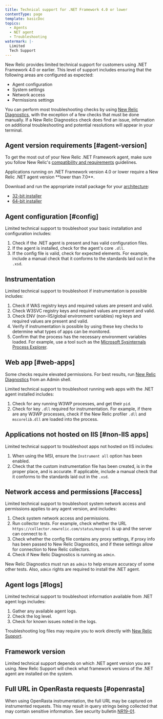```yaml
---
title: Technical support for .NET Framework 4.0 or lower
contentType: page
template: basicDoc
topics:
  - Agents
  - NET agent
  - Troubleshooting
watermark: |-
  Limited
  Tech Support
---
```


New Relic provides limited technical support for customers using .NET Framework 4.0 or earlier. This level of support includes ensuring that the following areas are configured as expected:

* Agent configuration
* System settings
* Network access
* Permissions settings

You can perform most troubleshooting checks by using [New Relic Diagnostics](/docs/agents/manage-apm-agents/troubleshooting/new-relic-diagnostics), with the exception of a few checks that must be done manually. If a New Relic Diagnostics check does find an issue, information on additional troubleshooting and potential resolutions will appear in your terminal.

## Agent version requirements [#agent-version]

To get the most out of your New Relic .NET Framework agent, make sure you follow New Relic's [compatibility and requirements](/docs/agents/net-agent/getting-started/compatibility-requirements-net-agent) guidelines.

<Callout variant="important">
  Applications running on .NET Framework version 4.0 or lower require a New Relic .NET agent version **lower than 7.0**.
</Callout>

Download and run the appropriate install package for your [architecture](/docs/agents/net-agent/getting-started/compatibility-requirements-net-agent#architecture):

* [32-bit installer](https://download.newrelic.com/dot_net_agent/6.x_release/NewRelicDotNetAgent_x86.msi)
* [64-bit installer](https://download.newrelic.com/dot_net_agent/6.x_release/NewRelicDotNetAgent_x64.msi)

## Agent configuration [#config]

Limited technical support to troubleshoot your basic installation and configuration includes:

1. Check if the .NET agent is present and has valid configuration files.
2. If the agent is installed, check for the agent's core `.dll`.
3. If the config file is valid, check for expected elements. For example, include a manual check that it conforms to the standards laid out in the `.xsd`.

## Instrumentation

Limited technical support to troubleshoot if instrumentation is possible includes:

1. Check if WAS registry keys and required values are present and valid.
2. Check W3SVC registry keys and required values are present and valid.
3. Check ENV (non-IIS/global environment variables) reg keys and required values are present and valid.
4. Verify if instrumentation is possible by using these key checks to determine what types of apps can be monitored.
5. Confirm that the process has the necessary environment variables loaded. For example, use a tool such as the [Microsoft Sysinternals Process Explorer](https://docs.microsoft.com/en-us/sysinternals/downloads/process-explorer).

## Web app [#web-apps]

Some checks require elevated permissions. For best results, run [New Relic Diagnostics](/docs/agents/manage-apm-agents/troubleshooting/new-relic-diagnostics) from an Admin shell.

Limited technical support to troubleshoot running web apps with the .NET agent installed includes:

1. Check for any running W3WP processes, and get their `pid`.
2. Check for key `.dll` required for instrumentation. For example, if there are any W3WP processes, check if the New Relic profiler `.dll` and `mscorelib.dll` are loaded into the process.

## Applications not hosted on IIS [#non-IIS apps]

Limited technical support to troubleshoot apps not hosted on IIS includes:

1. When using the MSI, ensure the `Instrument all` option has been enabled.
2. Check that the custom instrumentation file has been created, is in the proper place, and is accurate. If applicable, include a manual check that it conforms to the standards laid out in the `.xsd`.

## Network access and permissions [#access]

Limited technical support to troubleshoot system network access and permissions applies to any agent version, and includes:

1. Check system network access and permissions.
2. Run collector tests. For example, check whether the URL `https://collector.newrelic.com/status/mongrel` is up and the server can connect to it.
3. Check whether the config file contains any proxy settings, if proxy info has been passed to New Relic Diagnostics, and if these settings allow for connection to New Relic collectors.
4. Check if New Relic Diagnostics is running as `admin`.

New Relic Diagnostics must run as `admin` to help ensure accuracy of some other tests. Also, `admin` rights are required to install the .NET agent.

## Agent logs [#logs]

Limited technical support to troubleshoot information available from .NET agent logs includes:

1. Gather any available agent logs.
2. Check the log level.
3. Check for known issues noted in the logs.

Troubleshooting log files may require you to work directly with [New Relic Support](https://support.newrelic.com/).

## Framework version

Limited technical support depends on which .NET agent version you are using. New Relic Support will check what framework versions of the .NET agent are installed on the system.

## Full URL in OpenRasta requests [#openrasta]

When using OpenRasta instrumentation, the full URL may be captured on instrumented requests. This may result in query strings being collected that may contain sensitive information. See security bulletin [NR19-01](/docs/using-new-relic/new-relic-security/security-bulletins/security-bulletin-nr19-01).
